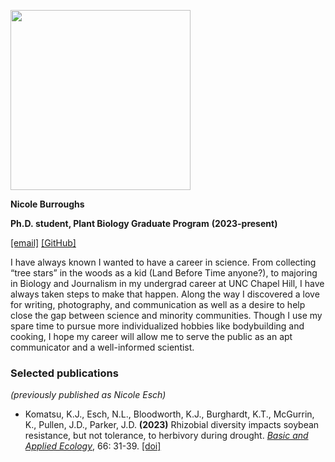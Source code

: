 ![](avatar.jpg){fig-align="left" width="3in"}

**Nicole Burroughs**

**Ph.D. student, Plant Biology Graduate Program** **(2023-present)**

[\[email\]](mailto:nlesch@ncsu.edu) [\[GitHub\]](https://github.com/nlesch)

I have always known I wanted to have a career in science. From collecting "tree stars" in the woods as a kid (Land Before Time anyone?), to majoring in Biology and Journalism in my undergrad career at UNC Chapel Hill, I have always taken steps to make that happen. Along the way I discovered a love for writing, photography, and communication as well as a desire to help close the gap between science and minority communities. Though I use my spare time to pursue more individualized hobbies like bodybuilding and cooking, I hope my career will allow me to serve the public as an apt communicator and a well-informed scientist.

### Selected publications

*(previously published as Nicole Esch)*

-   Komatsu, K.J., Esch, N.L., Bloodworth, K.J., Burghardt, K.T., McGurrin, K., Pullen, J.D., Parker, J.D. **(2023)** Rhizobial diversity impacts soybean resistance, but not tolerance, to herbivory during drought. [*Basic and Applied Ecology*]{.underline}, 66: 31-39. [\[doi\]](https://doi.org/10.1016/j.baae.2022.12.004)
